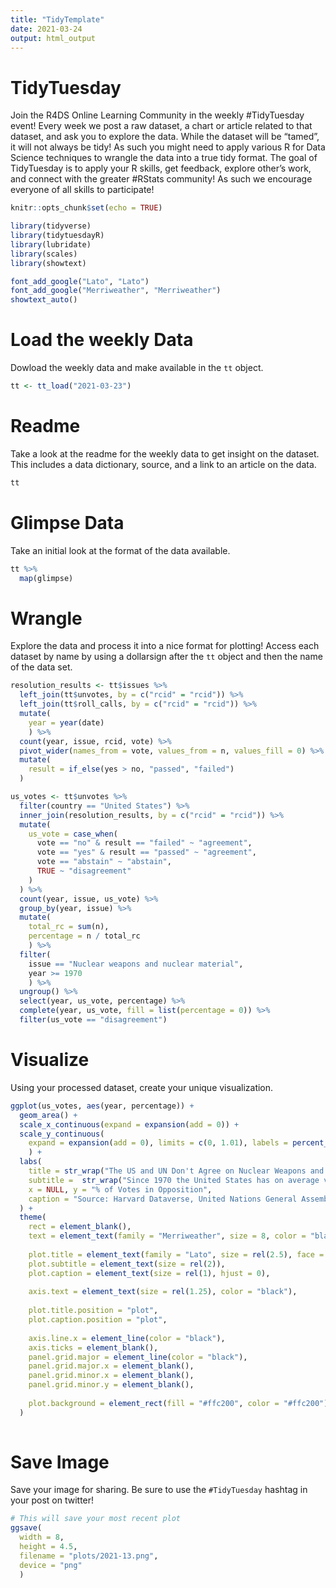 ```yaml
---
title: "TidyTemplate"
date: 2021-03-24
output: html_output
---
```


# TidyTuesday

Join the R4DS Online Learning Community in the weekly #TidyTuesday event!
Every week we post a raw dataset, a chart or article related to that dataset, and ask you to explore the data.
While the dataset will be “tamed”, it will not always be tidy! As such you might need to apply various R for Data Science techniques to wrangle the data into a true tidy format.
The goal of TidyTuesday is to apply your R skills, get feedback, explore other’s work, and connect with the greater #RStats community!
As such we encourage everyone of all skills to participate!

```r

knitr::opts_chunk$set(echo = TRUE)

library(tidyverse)
library(tidytuesdayR)
library(lubridate)
library(scales)
library(showtext)

font_add_google("Lato", "Lato")
font_add_google("Merriweather", "Merriweather")
showtext_auto()

```

# Load the weekly Data

Dowload the weekly data and make available in the `tt` object.

```r

tt <- tt_load("2021-03-23")

```


# Readme

Take a look at the readme for the weekly data to get insight on the dataset.
This includes a data dictionary, source, and a link to an article on the data.

```r

tt

```


# Glimpse Data

Take an initial look at the format of the data available.

```r

tt %>% 
  map(glimpse)

```

# Wrangle

Explore the data and process it into a nice format for plotting! Access each dataset by name by using a dollarsign after the `tt` object and then the name of the data set.

```r

resolution_results <- tt$issues %>%
  left_join(tt$unvotes, by = c("rcid" = "rcid")) %>%
  left_join(tt$roll_calls, by = c("rcid" = "rcid")) %>%
  mutate(
    year = year(date)
    ) %>%
  count(year, issue, rcid, vote) %>%
  pivot_wider(names_from = vote, values_from = n, values_fill = 0) %>%
  mutate(
    result = if_else(yes > no, "passed", "failed")
  )

us_votes <- tt$unvotes %>%
  filter(country == "United States") %>%
  inner_join(resolution_results, by = c("rcid" = "rcid")) %>%
  mutate(
    us_vote = case_when(
      vote == "no" & result == "failed" ~ "agreement",
      vote == "yes" & result == "passed" ~ "agreement",
      vote == "abstain" ~ "abstain",
      TRUE ~ "disagreement"
    )
  ) %>%
  count(year, issue, us_vote) %>%
  group_by(year, issue) %>%
  mutate(
    total_rc = sum(n),
    percentage = n / total_rc
    ) %>%
  filter(
    issue == "Nuclear weapons and nuclear material",
    year >= 1970
    ) %>%
  ungroup() %>%
  select(year, us_vote, percentage) %>%
  complete(year, us_vote, fill = list(percentage = 0)) %>%
  filter(us_vote == "disagreement")

```


# Visualize

Using your processed dataset, create your unique visualization.

```r
ggplot(us_votes, aes(year, percentage)) +
  geom_area() +
  scale_x_continuous(expand = expansion(add = 0)) +
  scale_y_continuous(
    expand = expansion(add = 0), limits = c(0, 1.01), labels = percent_format() 
    ) +
  labs(
    title = str_wrap("The US and UN Don't Agree on Nuclear Weapons and Material", 70),
    subtitle =  str_wrap("Since 1970 the United States has on average voted in opposition to the outcomes of UN General Assembly resolutions on nuclear weapons and nuclear material.", 69),
    x = NULL, y = "% of Votes in Opposition",
    caption = "Source: Harvard Dataverse, United Nations General Assembly Voting Data"
  ) +
  theme(
    rect = element_blank(),
    text = element_text(family = "Merriweather", size = 8, color = "black"),
    
    plot.title = element_text(family = "Lato", size = rel(2.5), face = "bold"),
    plot.subtitle = element_text(size = rel(2)),
    plot.caption = element_text(size = rel(1), hjust = 0),
    
    axis.text = element_text(size = rel(1.25), color = "black"),
    
    plot.title.position = "plot",
    plot.caption.position = "plot",
    
    axis.line.x = element_line(color = "black"),
    axis.ticks = element_blank(),
    panel.grid.major = element_line(color = "black"),
    panel.grid.major.x = element_blank(),
    panel.grid.minor.x = element_blank(), 
    panel.grid.minor.y = element_blank(),
    
    plot.background = element_rect(fill = "#ffc200", color = "#ffc200")
  )
  
```

# Save Image

Save your image for sharing. Be sure to use the `#TidyTuesday` hashtag in your post on twitter! 

```r

# This will save your most recent plot
ggsave(
  width = 8,
  height = 4.5,
  filename = "plots/2021-13.png",
  device = "png"
  )

```
